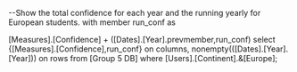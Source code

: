 --Show the total confidence for each year and the running yearly for European students.
with member run_conf as

[Measures].[Confidence] + ([Dates].[Year].prevmember,run_conf)
select {[Measures].[Confidence],run_conf} on columns,
nonempty(([Dates].[Year].[Year])) on rows
from [Group 5 DB]
where [Users].[Continent].&[Europe];